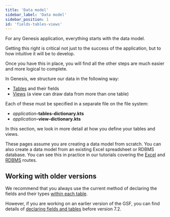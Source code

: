```yaml
---
title: 'Data model'
sidebar_label: 'Data model'
sidebar_position: 1
id: 'fields-tables-views'
---
```



For any Genesis application, everything starts with the data model. 

Getting this right is critical not just to the success of the application, but to how intuitive it will be to develop.

Once you have this in place, you will find all the other steps are much easier and more logical to complete.

In Genesis, we structure our data in the following way:

* [Tables](../../../database/fields-tables-views/tables/) and their fields
* [Views](../../../database/fields-tables-views/views/) (a view can draw data from more than one table)

Each of these must be specified in a separate file on the file system:

* _application_**-tables-dictionary.kts**
* _application_**-view-dictionary.kts**

In this section, we look in more detail at how you define your tables and views.

These pages assume you are creating a data model from scratch. You can also create a data model from an existing Excel spreadsheet or RDBMS database. You can see this in practice in our tutorials covering the [Excel](../../../getting-started/server_training/03_ssdt-day3/#exceltogenesis) and [RDBMS](../../../getting-started/server_training/04_ssdt-day4/#dictionarybuilder) routes.


## Working with older versions
We recommend that you always use the current method of declaring the fields and their types [within each table](../../../database/fields-tables-views/tables/).

However, if you are working on an earlier version of the GSF, you can find details of [declaring fields and tables](../../../database/fields-tables-views/fields/) before version 7.2.


